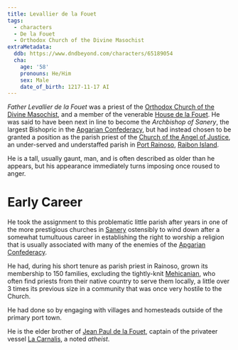 ```yaml
---
title: Levallier de la Fouet
tags:
  - characters
  - De la Fouet
  - Orthodox Church of the Divine Masochist
extraMetadata:
  ddb: https://www.dndbeyond.com/characters/65189054
  cha:
    age: '58'
    pronouns: He/Him
    sex: Male
    date_of_birth: 1217-11-17 AI
---
```



<Incomplete />

_Father Levallier de la Fouet_ was a priest of the [Orthodox Church of the Divine Masochist](../religions/orthodox-divine-masochist.mdx), and a member of the venerable [House de la Fouet](../families/de-la-fouet.mdx). He was said to have been next in line to become the _Archbishop of Sanery_, the largest
Bishopric in the [Apgarian Confederacy](../locations/apgar.mdx), but had instead chosen to be granted a position as the parish priest of the [Church of the Angel of Justice](../locations/church-of-the-angel-of-justice.mdx), an under-served and understaffed parish in [Port Rainoso](../locations/port-rainoso.mdx), [Raibon Island](../locations/raibon-island.mdx).

He is a tall, usually gaunt, man, and is often described as older than he appears, 
but his appearance immediately turns imposing once roused to anger.
# Early Career
He took the assignment to this problematic little parish after years in one of the more prestigious churches in [Sanery](../locations/sanery.mdx) ostensibly to wind down after a somewhat tumultuous career in establishing the right to worship a religion that is usually associated with many of the enemies of the [Apgarian Confederacy](../locations/apgar.mdx).

He had, during his short tenure as parish priest in Rainoso, grown its membership to 150 families, excluding the tightly-knit [Mehicanian](../ethnicities/mehicanian.mdx), who often find priests from their native country to serve them locally, a little over 3 times its previous size in a community that was once very hostile to the Church. 

He had done so by engaging with villages and homesteads outside of the primary port town.

He is the elder brother of [Jean Paul de la Fouet](./jean-paul-de-la-fouet.mdx), captain of the privateer vessel [La Carnalis](../organizations/la-carnalis.mdx), a noted *atheist*.
